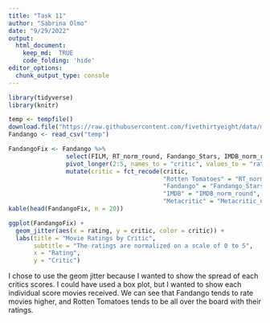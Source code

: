 ```yaml
---
title: "Task 11"
author: "Sabrina Olmo"
date: "9/29/2022"
output: 
  html_document:
    keep_md:  TRUE 
    code_folding: 'hide'
editor_options: 
  chunk_output_type: console
---
```


```r
library(tidyverse)
library(knitr)
```

```r
temp <- tempfile()
download.file("https://raw.githubusercontent.com/fivethirtyeight/data/master/fandango/fandango_score_comparison.csv", "temp")
Fandango <- read_csv("temp")
```

```r
FandangoFix <- Fandango %>%
                select(FILM, RT_norm_round, Fandango_Stars, IMDB_norm_round, Metacritic_norm_round) %>%
                pivot_longer(2:5, names_to = "critic", values_to = "rating") %>%
                mutate(critic = fct_recode(critic,
                                           "Rotten Tomatoes" = "RT_norm_round",
                                           "Fandango" = "Fandango_Stars",
                                           "IMDB" = "IMDB_norm_round",
                                           "Metacritic" = "Metacritic_norm_round"))
kable(head(FandangoFix, n = 20))
```

```r
ggplot(FandangoFix) +
  geom_jitter(aes(x = rating, y = critic, color = critic)) +
  labs(title = "Movie Ratings by Critic",
       subtitle = "The ratings are normalized on a scale of 0 to 5",
       x = "Rating",
       y = "Critic")
```
I chose to use the geom jitter because I wanted to show the spread of each critics scores. I could have used a box plot, but I wanted to show each individual score movies received. We can see that Fandango tends to rate movies higher, and Rotten Tomatoes tends to be all over the board with their ratings. 